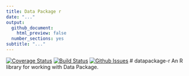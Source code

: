 ```yaml
---
title: Data Package r
date: "..."
output:
  github_document:
    html_preview: false
  number_sections: yes
subtitle: "..."
---
```


[![Coverage Status](https://coveralls.io/repos/github/okgreece/datapackage-r/badge.svg?branch=master)](https://coveralls.io/github/okgreece/datapackage-r?branch=master)
[![Build Status](https://travis-ci.org/okgreece/datapackage-r.svg?branch=master)](https://travis-ci.org/okgreece/datapackage-r)
[![Github Issues](http://githubbadges.herokuapp.com/okgreece/datapackage-r/issues.svg)](https://github.com/okgreece/datapackage-r/issues)
# datapackage-r
An R library for working with Data Package.
